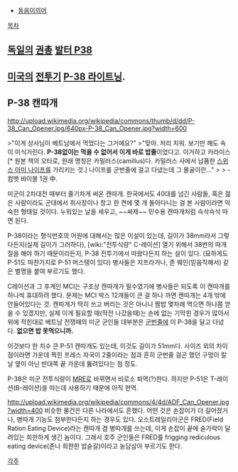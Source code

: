 * [[동음이의어]]

[[목차]]
== [[독일]]의 [[권총]] [[발터 P38]] == 
== [[미국]]의 [[전투기]] [[P-38 라이트닝]]. ==
== P-38 캔따개 ==
http://upload.wikimedia.org/wikipedia/commons/thumb/d/dd/P-38_Can_Opener.jpg/640px-P-38_Can_Opener.jpg?width=600

>"이게 상사님이 베트남에서 먹었다는 그거에요?"
>"맞아. 저리 치워. 보기만 해도 속이 미식거린다. '''P-38없이는 먹을 수 없어서 이게 바로 밥줄'''이었다고. 이거하고 카라미스[* 원본 책의 오타로, 원래 명칭은 카밀러스(camillus)다. 카밀러스 사에서 납품한 [[스위스 아미 나이프]]를 가리키는 것.] 나이프를 군번줄에 걸고 다녔는데 그 몰골이란..."
>
> - 컴뱃 바이블 1권 中.

미군이 2차대전 때부터 줄기차게 써온 캔따개. 한국에서도 40대를 넘긴 사람들, 혹은 젊은 사람이라도 군대에서 취사장이나 창고 한 켠에 몇 개 돌아다니는 걸 본 사람이라면 익숙한 형태일 것이다.  누워있는 날을 세우고, ~~싸제~~ 민수용 캔따개처럼 슥삭슥삭 따면 된다.

P-38이라는 형식번호의 어원에 대해서는 많은 이설이 있는데, 길이가 38mm라서 그렇다든지(실제 길이가 그러하다), [wiki:"전투식량" C-레이션] 열기 위해서 38번의 따개질을 해야 하기 때문이라든지, P-38 전투기에서 따왔다든지 하는 설이 있다. (묘하게도 P-51도 마찬가지로 P-51 머스탱이 있다) 병사들은 지프라거나, 존 웨인(믿음직해서) 같은 별명을 붙여 부르기도 했다.

C레이션과 그 후계인 MCI는 구조상 캔따개가 필수였기에 병사들은 되도록 이 캔따개를 하나씩 휴대하려 했다. 문제는 MCI 박스 12개들이 큰 걸 하나 까면 캔따개는 4개 밖에 안들어있다는 것. 캔따개가 딱히 쓰고 버리는 것은 아니니 짬밥 몇차례 먹으면 하나쯤 얻을 수 있겠지만, 실제 이게 필요할 때(작전 나갔을때)는 손에 없는 기막힌 경우가 많아서 위에 적힌대로 베트남 전쟁때의 미군 군인들 대부분은 [[군번줄]]에 이 P-38을 달고 다녔다. '''없으면 밥 못먹으니까.'''

이것보다 한 치수 큰 P-51 캔따개도 있는데, 이것도 길이가 51mm다. 사이즈 외의 차이점이라면 가운데 찍힌 프레스 자국이 2줄이라는 점과 흔히 군번줄 걸곤 했던 구멍이 칼날 옆이 아닌 반대쪽 끝 가운데 뚫려있다는 점 정도.

P-38은 미군 전투식량이 [[MRE]]로 바뀌면서 비로소 퇴역(?)한다. 하지만 P-51은 T-레이션(B-레이션)을 따는데 사용하기 때문에 아직 현역.

http://upload.wikimedia.org/wikipedia/commons/4/4d/ADF_Can_Opener.jpg?width=400
비슷한 물건은 다른 나라에서도 흔했다. 어떤 것은 손잡이가 더 길어졌거나, 병따개 기능도 첨부한다든지 하는 경우도 있다. 오스트레일리아군은 FRED(Field Ration Eating Device)라는 캔따개 겸 병따개를 쓰는데, 이게 손잡이 끝에 숟가락이 달려있는 희한하게 생긴 놈이다. 그래서 호주 군인들은 FRED를 frigging rediculous eating device(존나 희한한 밥숟갈)이라고 농담삼아 부르기도 한다.

[[각주]]
